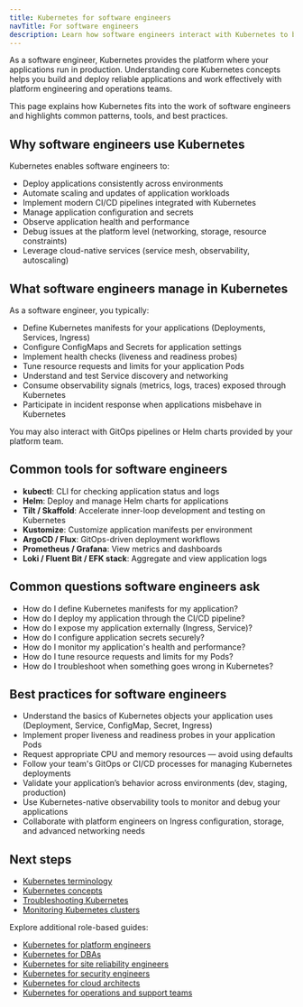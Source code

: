 ```yaml
---
title: Kubernetes for software engineers
navTitle: For software engineers
description: Learn how software engineers interact with Kubernetes to build, deploy, and operate modern applications.
---
```


As a software engineer, Kubernetes provides the platform where your applications run in production. Understanding core Kubernetes concepts helps you build and deploy reliable applications and work effectively with platform engineering and operations teams.

This page explains how Kubernetes fits into the work of software engineers and highlights common patterns, tools, and best practices.

## Why software engineers use Kubernetes

Kubernetes enables software engineers to:

-   Deploy applications consistently across environments
-   Automate scaling and updates of application workloads
-   Implement modern CI/CD pipelines integrated with Kubernetes
-   Manage application configuration and secrets
-   Observe application health and performance
-   Debug issues at the platform level (networking, storage, resource constraints)
-   Leverage cloud-native services (service mesh, observability, autoscaling)

## What software engineers manage in Kubernetes

As a software engineer, you typically:

-   Define Kubernetes manifests for your applications (Deployments, Services, Ingress)
-   Configure ConfigMaps and Secrets for application settings
-   Implement health checks (liveness and readiness probes)
-   Tune resource requests and limits for your application Pods
-   Understand and test Service discovery and networking
-   Consume observability signals (metrics, logs, traces) exposed through Kubernetes
-   Participate in incident response when applications misbehave in Kubernetes

You may also interact with GitOps pipelines or Helm charts provided by your platform team.

## Common tools for software engineers

-   **kubectl**: CLI for checking application status and logs
-   **Helm**: Deploy and manage Helm charts for applications
-   **Tilt / Skaffold**: Accelerate inner-loop development and testing on Kubernetes
-   **Kustomize**: Customize application manifests per environment
-   **ArgoCD / Flux**: GitOps-driven deployment workflows
-   **Prometheus / Grafana**: View metrics and dashboards
-   **Loki / Fluent Bit / EFK stack**: Aggregate and view application logs

## Common questions software engineers ask

-   How do I define Kubernetes manifests for my application?
-   How do I deploy my application through the CI/CD pipeline?
-   How do I expose my application externally (Ingress, Service)?
-   How do I configure application secrets securely?
-   How do I monitor my application's health and performance?
-   How do I tune resource requests and limits for my Pods?
-   How do I troubleshoot when something goes wrong in Kubernetes?

## Best practices for software engineers

-   Understand the basics of Kubernetes objects your application uses (Deployment, Service, ConfigMap, Secret, Ingress)
-   Implement proper liveness and readiness probes in your application Pods
-   Request appropriate CPU and memory resources — avoid using defaults
-   Follow your team's GitOps or CI/CD processes for managing Kubernetes deployments
-   Validate your application’s behavior across environments (dev, staging, production)
-   Use Kubernetes-native observability tools to monitor and debug your applications
-   Collaborate with platform engineers on Ingress configuration, storage, and advanced networking needs

## Next steps

-   [Kubernetes terminology](/portal/kubernetes/learn/explained/terminology/)
-   [Kubernetes concepts](./kubernetes-concepts)
-   [Troubleshooting Kubernetes](/portal/kubernetes/learn/how-to/troubleshooting-on-kubernetes/)
-   [Monitoring Kubernetes clusters](./how-to/monitor-kubernetes-cluster)

Explore additional role-based guides:

-   [Kubernetes for platform engineers](./platform-engineers)
-   [Kubernetes for DBAs](./dbas)
-   [Kubernetes for site reliability engineers](./sres)
-   [Kubernetes for security engineers](./security-engineers)
-   [Kubernetes for cloud architects](./cloud-architects)
-   [Kubernetes for operations and support teams](./operations-support)
